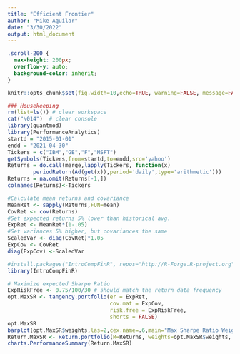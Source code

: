 ```yaml
---
title: "Efficient Frontier"
author: "Mike Aguilar"
date: "3/30/2022"
output: html_document
---
```


```css
.scroll-200 {
  max-height: 200px;
  overflow-y: auto;
  background-color: inherit;
}
```


```r
knitr::opts_chunk$set(fig.width=10,echo=TRUE, warning=FALSE, message=FALSE, class.output="scroll-200")
```


```r
### Housekeeping
rm(list=ls()) # clear workspace
cat("\014")  # clear console
library(quantmod)
library(PerformanceAnalytics)
startd = "2015-01-01"
endd = "2021-04-30"
Tickers = c("IBM","GE","F","MSFT")
getSymbols(Tickers,from=startd,to=endd,src='yahoo')
Returns = do.call(merge,lapply(Tickers, function(x) 
        periodReturn(Ad(get(x)),period='daily',type='arithmetic')))
Returns = na.omit(Returns[-1,])
colnames(Returns)<-Tickers

#Calculate mean returns and covariance
MeanRet <- sapply(Returns,FUN=mean)
CovRet <- cov(Returns)
#Set expected returns 5% lower than historical avg.
ExpRet <- MeanRet*(1-.05)
#Set variances 5% higher, but covariances the same
ScaledVar <- diag(CovRet)*1.05
ExpCov <- CovRet
diag(ExpCov) <-ScaledVar

#install.packages("IntroCompFinR", repos="http://R-Forge.R-project.org")
library(IntroCompFinR) 

# Maximize expected Sharpe Ratio 
ExpRiskFree <- 0.75/100/30 # should match the return data frequency
opt.MaxSR <- tangency.portfolio(er = ExpRet, 
                                cov.mat = ExpCov, 
                                risk.free = ExpRiskFree,
                                shorts = FALSE)
opt.MaxSR
barplot(opt.MaxSR$weights,las=2,cex.name=.6,main="Max Sharpe Ratio Weights",ylim=c(0,.5))
Return.MaxSR <- Return.portfolio(R=Returns, weights=opt.MaxSR$weights, geometric=F) 
charts.PerformanceSummary(Return.MaxSR)
```
